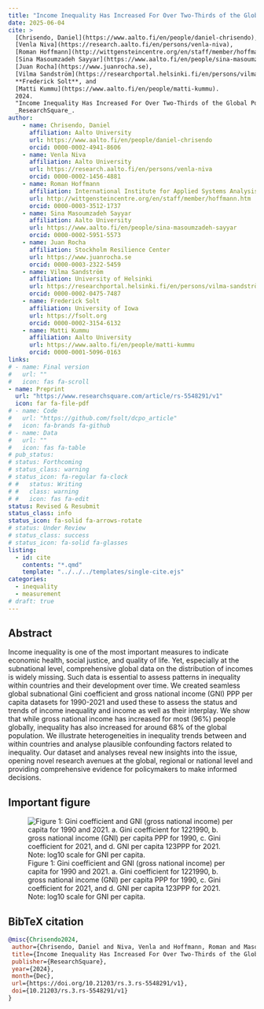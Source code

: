 ```yaml
---
title: "Income Inequality Has Increased For Over Two-Thirds of the Global Population"
date: 2025-06-04
cite: >
  [Chrisendo, Daniel](https://www.aalto.fi/en/people/daniel-chrisendo),
  [Venla Niva](https://research.aalto.fi/en/persons/venla-niva),
  [Roman Hoffmann](http://wittgensteincentre.org/en/staff/member/hoffmann.htm),
  [Sina Masoumzadeh Sayyar](https://www.aalto.fi/en/people/sina-masoumzadeh-sayyar),
  [Juan Rocha](https://www.juanrocha.se),
  [Vilma Sandström](https://researchportal.helsinki.fi/en/persons/vilma-sandström),
  **Frederick Solt**, and
  [Matti Kummu](https://www.aalto.fi/en/people/matti-kummu).
  2024.
  "Income Inequality Has Increased For Over Two-Thirds of the Global Population."
  _ResearchSquare_.
author:
    - name: Chrisendo, Daniel
      affiliation: Aalto University
      url: https://www.aalto.fi/en/people/daniel-chrisendo
      orcid: 0000-0002-4941-8606
    - name: Venla Niva
      affiliation: Aalto University
      url: https://research.aalto.fi/en/persons/venla-niva
      orcid: 0000-0002-1456-4881
    - name: Roman Hoffmann
      affiliation: International Institute for Applied Systems Analysis
      url: http://wittgensteincentre.org/en/staff/member/hoffmann.htm
      orcid: 0000-0003-3512-1737
    - name: Sina Masoumzadeh Sayyar
      affiliation: Aalto University
      url: https://www.aalto.fi/en/people/sina-masoumzadeh-sayyar
      orcid: 0000-0002-5951-5573
    - name: Juan Rocha
      affiliation: Stockholm Resilience Center
      url: https://www.juanrocha.se
      orcid: 0000-0003-2322-5459
    - name: Vilma Sandström
      affiliation: University of Helsinki
      url: https://researchportal.helsinki.fi/en/persons/vilma-sandström
      orcid: 0000-0002-0475-7487
    - name: Frederick Solt
      affiliation: University of Iowa
      url: https://fsolt.org
      orcid: 0000-0002-3154-6132
    - name: Matti Kummu
      affiliation: Aalto University
      url: https://www.aalto.fi/en/people/matti-kummu
      orcid: 0000-0001-5096-0163
links:
# - name: Final version
#   url: ""
#   icon: fas fa-scroll
- name: Preprint
  url: "https://www.researchsquare.com/article/rs-5548291/v1"
  icon: far fa-file-pdf
# - name: Code
#   url: "https://github.com/fsolt/dcpo_article"
#   icon: fa-brands fa-github
# - name: Data
#   url: ""
#   icon: fas fa-table
# pub_status:
# status: Forthcoming
# status_class: warning
# status_icon: fa-regular fa-clock
# #   status: Writing
# #   class: warning
# #   icon: fas fa-edit
status: Revised & Resubmit
status_class: info
status_icon: fa-solid fa-arrows-rotate
# status: Under Review
# status_class: success
# status_icon: fa-solid fa-glasses
listing:
  - id: cite
    contents: "*.qmd"
    template: "../../../templates/single-cite.ejs"
categories:
  - inequality
  - measurement
# draft: true
---
```


:::{#cite}
:::


## Abstract

Income inequality is one of the most important measures to indicate economic health, social justice, and quality of life. Yet, especially at the subnational level, comprehensive global data on the distribution of incomes is widely missing. Such data is essential to assess patterns in inequality within countries and their development over time. We created seamless global subnational Gini coefficient and gross national income (GNI) PPP per capita datasets for 1990-2021 and used these to assess the status and trends of income inequality and income as well as their interplay. We show that while gross national income has increased for most (96%) people globally, inequality has also increased for around 68% of the global population. We illustrate heterogeneities in inequality trends between and within countries and analyse plausible confounding factors related to inequality. Our dataset and analyses reveal new insights into the issue, opening novel research avenues at the global, regional or national level and providing comprehensive evidence for policymakers to make informed decisions.

## Important figure

![Figure 1: Gini coefficient and GNI (gross national income) per capita for 1990 and 2021.  a. Gini coefficient for 1221990, b. gross national income (GNI) per capita PPP for 1990, c. Gini coefficient for 2021, and d. GNI per capita 123PPP for 2021. Note: log10 scale for GNI per capita.](global_inequality_fig1.png)

## BibTeX citation

```bibtex
@misc{Chrisendo2024,
 author={Chrisendo, Daniel and Niva, Venla and Hoffmann, Roman and Masoumzadeh Sayyar, Sina and Rocha, Juan and Sandström, Vilma and Solt, Frederick and Kummu, Matti},
 title={Income Inequality Has Increased For Over Two-Thirds of the Global Population},
 publisher={ResearchSquare},
 year={2024},
 month={Dec}, 
 url={https://doi.org/10.21203/rs.3.rs-5548291/v1},
 doi={10.21203/rs.3.rs-5548291/v1}
}
```
